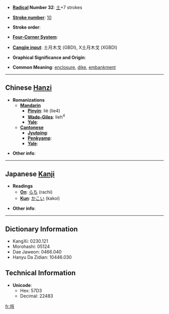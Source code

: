 * '''[[Wiktionary:Chinese radical index| Radical]] Number 32''': [[Wiktionary:Chinese radical index 土|土]]+7 strokes

* '''[[Wiktionary:Chinese total strokes index|Stroke number]]''': [[Wiktionary:Chinese total strokes index 10|10]]

* '''Stroke order''': 

* '''[[Wiktionary:Chinese four corner index|Four-Corner System]]''': 

* '''[[Wiktionary:Chinese Cangjie index|Cangjie input]]''': 土月木戈 (GBDI), X土月木戈 (XGBDI)

* '''Graphical Significance and Origin''': 

* '''Common Meaning''': [[enclosure]], [[dike]], [[embankment]]

----

== Chinese [[Hanzi]] ==

* '''Romanizations'''
** '''[[Mandarin]]'''
*** '''[[Pinyin]]''': liè (lie4)
*** '''[[Wade-Giles]]''': lieh<sup>4</sup>
*** '''[[Yale]]''': 
** '''[[Cantonese]]'''
*** '''[[Jyutping]]''':
*** '''[[Penkyamp]]''': 
*** '''[[Yale]]''': 

* '''Other info''': 

----

== Japanese [[Kanji]] ==

* '''Readings'''
** '''[[On]]''': [[らち]] (rachi)
** '''[[Kun]]''': [[かこい]] (kakoi)

* '''Other info''':  

----

== Dictionary Information ==

* KangXi: 0230.121
* Morohashi: 05124
* Dae Jaweon: 0466.040
* Hanyu Da Zidian: 10446.030

== Technical Information ==

* '''Unicode''':
** Hex: 57D3
** Decimal: 22483

[[fr:埓]]